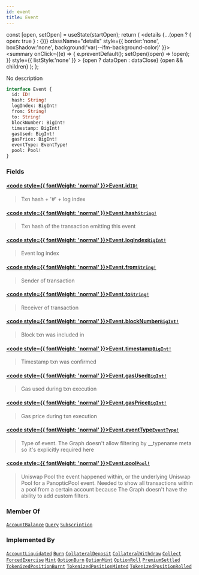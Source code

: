 ```yaml
---
id: event
title: Event
---
```









  const [open, setOpen] = useState(startOpen);
  return (
    <details {...(open ? { open: true } : {})} className="details" style={{ border:'none', boxShadow:'none', background:'var(--ifm-background-color)' }}>
      <summary
        onClick={(e) => {
          e.preventDefault();
          setOpen((open) => !open);
        }}
        style={{ listStyle:'none' }}
      >
      {open ? dataOpen : dataClose}
      </summary>
      {open && children}
    </details>
  );
};








No description


```graphql
interface Event {
  id: ID!
  hash: String!
  logIndex: BigInt!
  from: String!
  to: String!
  blockNumber: BigInt!
  timestamp: BigInt!
  gasUsed: BigInt!
  gasPrice: BigInt!
  eventType: EventType!
  pool: Pool!
}
```




### Fields

#### [<code style={{ fontWeight: 'normal' }}>Event.<b>id</b></code>](#)<Bullet />[`ID!`](/docs/subgraph-generated/types/scalars/id)  
> 
> 
>  Txn hash + '#' + log index 
> 

#### [<code style={{ fontWeight: 'normal' }}>Event.<b>hash</b></code>](#)<Bullet />[`String!`](/docs/subgraph-generated/types/scalars/string)  
> 
> 
>  Txn hash of the transaction emitting this event 
> 

#### [<code style={{ fontWeight: 'normal' }}>Event.<b>logIndex</b></code>](#)<Bullet />[`BigInt!`](/docs/subgraph-generated/types/scalars/big-int)  
> 
> 
>  Event log index 
> 

#### [<code style={{ fontWeight: 'normal' }}>Event.<b>from</b></code>](#)<Bullet />[`String!`](/docs/subgraph-generated/types/scalars/string)  
> 
> 
>  Sender of transaction 
> 

#### [<code style={{ fontWeight: 'normal' }}>Event.<b>to</b></code>](#)<Bullet />[`String!`](/docs/subgraph-generated/types/scalars/string)  
> 
> 
>  Receiver of transaction 
> 

#### [<code style={{ fontWeight: 'normal' }}>Event.<b>blockNumber</b></code>](#)<Bullet />[`BigInt!`](/docs/subgraph-generated/types/scalars/big-int)  
> 
> 
>  Block txn was included in 
> 

#### [<code style={{ fontWeight: 'normal' }}>Event.<b>timestamp</b></code>](#)<Bullet />[`BigInt!`](/docs/subgraph-generated/types/scalars/big-int)  
> 
> 
>  Timestamp txn was confirmed 
> 

#### [<code style={{ fontWeight: 'normal' }}>Event.<b>gasUsed</b></code>](#)<Bullet />[`BigInt!`](/docs/subgraph-generated/types/scalars/big-int)  
> 
> 
>  Gas used during txn execution 
> 

#### [<code style={{ fontWeight: 'normal' }}>Event.<b>gasPrice</b></code>](#)<Bullet />[`BigInt!`](/docs/subgraph-generated/types/scalars/big-int)  
> 
> 
>  Gas price during txn execution 
> 

#### [<code style={{ fontWeight: 'normal' }}>Event.<b>eventType</b></code>](#)<Bullet />[`EventType!`](/docs/subgraph-generated/types/enums/event-type)  
> 
> 
>  Type of event. The Graph doesn't allow filtering by __typename meta so it's explicitly required here 
> 

#### [<code style={{ fontWeight: 'normal' }}>Event.<b>pool</b></code>](#)<Bullet />[`Pool!`](/docs/subgraph-generated/types/objects/pool)  
> 
> 
>  Uniswap Pool the event happened within, or the underlying Uniswap Pool for a PanopticPool event. Needed to show all transactions within a pool from a certain account because The Graph doesn't have the ability to add custom filters. 
> 





### Member Of

[`AccountBalance`](/docs/subgraph-generated/types/objects/account-balance)  <Badge class="badge badge--secondary" text="object"/><Bullet />[`Query`](/docs/subgraph-generated/types/objects/query)  <Badge class="badge badge--secondary" text="object"/><Bullet />[`Subscription`](/docs/subgraph-generated/types/objects/subscription)  <Badge class="badge badge--secondary" text="object"/>

### Implemented By

[`AccountLiquidated`](/docs/subgraph-generated/types/objects/account-liquidated)  <Badge class="badge badge--secondary" text="object"/><Bullet />[`Burn`](/docs/subgraph-generated/types/objects/burn)  <Badge class="badge badge--secondary" text="object"/><Bullet />[`CollateralDeposit`](/docs/subgraph-generated/types/objects/collateral-deposit)  <Badge class="badge badge--secondary" text="object"/><Bullet />[`CollateralWithdraw`](/docs/subgraph-generated/types/objects/collateral-withdraw)  <Badge class="badge badge--secondary" text="object"/><Bullet />[`Collect`](/docs/subgraph-generated/types/objects/collect)  <Badge class="badge badge--secondary" text="object"/><Bullet />[`ForcedExercise`](/docs/subgraph-generated/types/objects/forced-exercise)  <Badge class="badge badge--secondary" text="object"/><Bullet />[`Mint`](/docs/subgraph-generated/types/objects/mint)  <Badge class="badge badge--secondary" text="object"/><Bullet />[`OptionBurn`](/docs/subgraph-generated/types/objects/option-burn)  <Badge class="badge badge--secondary" text="object"/><Bullet />[`OptionMint`](/docs/subgraph-generated/types/objects/option-mint)  <Badge class="badge badge--secondary" text="object"/><Bullet />[`OptionRoll`](/docs/subgraph-generated/types/objects/option-roll)  <Badge class="badge badge--secondary" text="object"/><Bullet />[`PremiumSettled`](/docs/subgraph-generated/types/objects/premium-settled)  <Badge class="badge badge--secondary" text="object"/><Bullet />[`TokenizedPositionBurnt`](/docs/subgraph-generated/types/objects/tokenized-position-burnt)  <Badge class="badge badge--secondary" text="object"/><Bullet />[`TokenizedPositionMinted`](/docs/subgraph-generated/types/objects/tokenized-position-minted)  <Badge class="badge badge--secondary" text="object"/><Bullet />[`TokenizedPositionRolled`](/docs/subgraph-generated/types/objects/tokenized-position-rolled)  <Badge class="badge badge--secondary" text="object"/>

